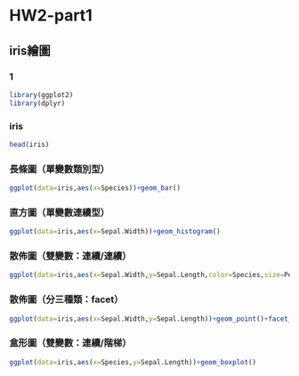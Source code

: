 
# HW2-part1

## iris繪圖

### 1
```r
library(ggplot2)
library(dplyr)

```
### iris
```r
head(iris)
```
### 長條圖（單變數類別型）
```r
ggplot(data=iris,aes(x=Species))+geom_bar()
```
### 直方圖（單變數連續型）
```r
ggplot(data=iris,aes(x=Sepal.Width))+geom_histogram()
```
### 散佈圖（雙變數：連續/連續）
```r
ggplot(data=iris,aes(x=Sepal.Width,y=Sepal.Length,color=Species,size=Petal.Length))+geom_point()
```
### 散佈圖（分三種類：facet）
```r
ggplot(data=iris,aes(x=Sepal.Width,y=Sepal.Length))+geom_point()+facet_wrap(~Species)
```
### 盒形圖（雙變數：連續/階梯）
```r
ggplot(data=iris,aes(x=Species,y=Sepal.Length))+geom_boxplot()
```

